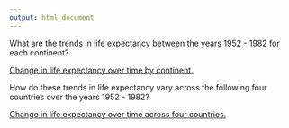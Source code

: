 ```yaml
---
output: html_document
---
```


What are the trends in life expectancy between the years 1952 - 1982 for each continent?

[Change in life expectancy over time by continent.](figure/_________.png)

How do these trends in life expectancy vary across the following four countries over the years 1952 - 1982?

[Change in life expectancy over time across four countries.](figure/_________.png)

